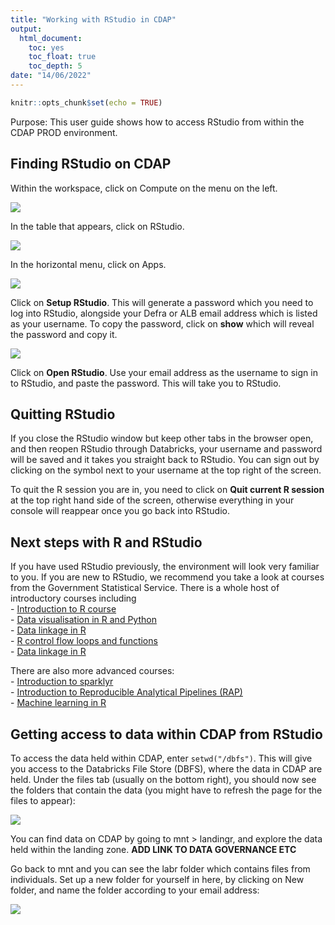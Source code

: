 ```yaml
---
title: "Working with RStudio in CDAP"
output:
  html_document:
    toc: yes
    toc_float: true
    toc_depth: 5
date: "14/06/2022"
---
```


```r
knitr::opts_chunk$set(echo = TRUE)
```

Purpose: This user guide shows how to access RStudio from within the CDAP PROD environment.  


## Finding RStudio on CDAP 

Within the workspace, click on Compute on the menu on the left.  


![](C:/Users/m1007135/OneDrive - Defra/CDAP training/CDAP_demo_notebooks/RStudio_training/RStudio_in_CDAP/images/image1.jpg)  



In the table that appears, click on RStudio.  


![](C:/Users/m1007135/OneDrive - Defra/CDAP training/CDAP_demo_notebooks/RStudio_training/RStudio_in_CDAP/images/image2.jpg)
  
  
  
In the horizontal menu, click on Apps.   


![](C:/Users/m1007135/OneDrive - Defra/CDAP training/CDAP_demo_notebooks/RStudio_training/RStudio_in_CDAP/images/image3.jpg)
  


Click on **Setup RStudio**. This will generate a password which you need to log into RStudio, alongside your Defra or ALB email address which is listed as your username. To copy the password, click on **show** which will reveal the password and copy it.  



![](C:/Users/m1007135/OneDrive - Defra/CDAP training/CDAP_demo_notebooks/RStudio_training/RStudio_in_CDAP/images/image4.jpg)
  
  
  
Click on **Open RStudio**. Use your email address as the username to sign in to RStudio, and paste the password. This will take you to RStudio.  

## Quitting RStudio  


If you close the RStudio window but keep other tabs in the browser open, and then reopen RStudio through Databricks, your username and password will be saved and it takes you straight back to RStudio. You can sign out by clicking on the symbol next to your username at the top right of the screen.  


To quit the R session you are in, you need to click on **Quit current R session** at the top right hand side of the screen, otherwise everything in your console will reappear once you go back into RStudio.  


## Next steps with R and RStudio  


If you have used RStudio previously, the environment will look very familiar to you. If you are new to RStudio, we recommend you take a look at courses from the Government Statistical Service. There is a whole host of introductory courses including  
- [Introduction to R course](https://gss.civilservice.gov.uk/training/introduction-to-r/)    
- [Data visualisation in R and Python](https://analysisfunction.civilservice.gov.uk/training/data-visualisation-in-r-and-python/)  
- [Data linkage in R](https://analysisfunction.civilservice.gov.uk/training/data-linkage-in-r/)  
- [R control flow loops and functions](https://analysisfunction.civilservice.gov.uk/training/r-control-flow-loops-and-functions/)  
- [Data linkage in R](https://analysisfunction.civilservice.gov.uk/training/introduction-to-sparklyr/)   



There are also more advanced courses:  
- [Introduction to sparklyr](https://analysisfunction.civilservice.gov.uk/training/introduction-to-sparklyr/)  
- [Introduction to Reproducible Analytical Pipelines (RAP)](https://analysisfunction.civilservice.gov.uk/training/introduction-to-reproducible-analytical-pipelines-rap/)  
- [Machine learning in R](https://analysisfunction.civilservice.gov.uk/training/machine-learning-in-r/)   


## Getting access to data within CDAP from RStudio  


To access the data held within CDAP, enter ```setwd("/dbfs")```. This will give you access to the Databricks File Store (DBFS), where the data in CDAP are held. Under the files tab (usually on the bottom right), you should now see the folders that contain the data (you might have to refresh the page for the files to appear):  


![](C:/Users/m1007135/OneDrive - Defra/CDAP training/CDAP_demo_notebooks/RStudio_training/RStudio_in_CDAP/images/image5.jpg)
  
  
  
You can find data on CDAP by going to mnt > landingr, and explore the data held within the landing zone. **ADD LINK TO DATA GOVERNANCE ETC **  


Go back to mnt and you can see the labr folder which contains files from individuals. Set up a new folder for yourself in here, by clicking on New folder, and name the folder according to your email address:   


![](C:/Users/m1007135/OneDrive - Defra/CDAP training/CDAP_demo_notebooks/RStudio_training/RStudio_in_CDAP/images/image6.jpg)

 